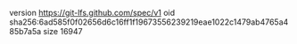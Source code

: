version https://git-lfs.github.com/spec/v1
oid sha256:6ad585f0f02656d6c16ff1f19673556239219eae1022c1479ab4765a485b7a5a
size 16947
